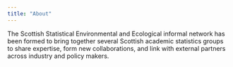 ```yaml
---
title: "About"
---
```


The Scottish Statistical Environmental and Ecological informal network has been
formed to bring together several Scottish academic statistics groups to share
expertise, form new collaborations, and link with external partners across
industry and policy makers.
